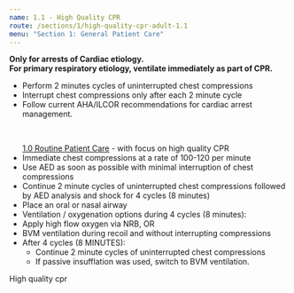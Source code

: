 ```yaml
---
name: 1.1 - High Quality CPR
route: /sections/1/high-quality-cpr-adult-1.1
menu: "Section 1: General Patient Care"
---
```



<Note>
  <strong>
    Only for arrests of Cardiac etiology.
    <br />
    For primary respiratory etiology, ventilate immediately as part of CPR.
  </strong>
</Note>
<Note alignment="left">
  <ul>
    <li>Perform 2 minutes cycles of uninterrupted chest compressions</li>
    <li>Interrupt chest compressions only after each 2 minute cycle</li>
    <li>Follow current AHA/ILCOR recommendations for cardiac arrest management.</li>
  </ul>
</Note>
<br />

<EMTLevel level="basic">
  <ul>
    <a style={{ padding: "0 0.25rem"}} href="/sections/1/routine-patient-care">1.0 Routine Patient Care</a>
     - with focus on high quality CPR
    <li>Immediate chest compressions at a rate of 100-120 per minute</li>
    <li>Use AED as soon as possible with minimal interruption of chest compressions</li>
    <li>Continue 2 minute cycles of uninterrupted chest compressions followed by
      AED analysis and shock for 4 cycles (8 minutes) </li>
    <li>Place an oral or nasal airway</li>
    <li>Ventilation / oxygenation options during 4 cycles (8 minutes):</li>
    <li>Apply high flow oxygen via NRB, OR</li>
    <li>BVM ventilation during recoil and without interrupting compressions</li>
    <li>After 4 cycles (8 MINUTES):
      <ul>
        <li>Continue 2 minute cycles of uninterrupted chest compressions</li>
        <li>If passive insufflation was used, switch to BVM ventilation.</li>
      </ul>
    </li>
  </ul>
</EMTLevel>
<EMTLevel level="advanced">High quality cpr</EMTLevel>
